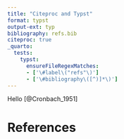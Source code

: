 ```yaml
---
title: "Citeproc and Typst"
format: typst
output-ext: typ
bibliography: refs.bib
citeproc: true
_quarto:
  tests: 
    typst:
      ensureFileRegexMatches:
      - ['\#label\("refs"\)']
      - ['\#bibliography\([^)]*\)']
---
```


Hello [@Cronbach_1951]

# References